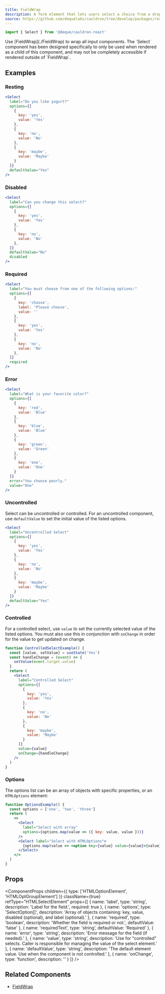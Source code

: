 ```yaml
---
title: FieldWrap
description: A form element that lets users select a choice from a dropdown list.
source: https://github.com/dequelabs/cauldron/tree/develop/packages/react/src/components/Select/index.tsx
---
```



```js
import { Select } from '@deque/cauldron-react'
```

<Note>
  Use [FieldWrap](./FieldWrap) to wrap all input components. The `Select` component has been designed specifically to only be used when rendered as a child of this component, and may not be completely accessible if rendered outside of `FieldWrap`.
</Note>

## Examples

### Resting

```jsx example
<Select
  label="Do you like yogurt?"
  options={[
    {
      key: 'yes',
      value: 'Yes'
    },
    {
      key: 'no',
      value: 'No'
    },
    {
      key: 'maybe',
      value: 'Maybe'
    }
  ]}
  defaultValue="Yes"
/>
```

### Disabled

```jsx example
<Select
  label="Can you change this select?"
  options={[
    {
      key: 'yes',
      value: 'Yes'
    },
    {
      key: 'no',
      value: 'No'
    },
  ]}
  defaultValue="No"
  disabled
/>
```

### Required

```jsx example
<Select
  label="You must choose from one of the following options:"
  options={[
    {
      key: 'choose',
      label: 'Please choose',
      value: ''
    },
    {
      key: 'yes',
      value: 'Yes'
    },
    {
      key: 'no',
      value: 'No'
    },
  ]}
  required
/>
```

### Error

```jsx example
<Select
  label="What is your favorite color?"
  options={[
    {
      key: 'red',
      value: 'Blue'
    },
    {
      key: 'blue',
      value: 'Blue'
    },
    {
      key: 'green',
      value: 'Green'
    },
    {
      key: 'one',
      value: 'One'
    }
  ]}
  error="You choose poorly."
  value="One"
/>
```

### Uncontrolled

Select can be uncontrolled or controlled. For an uncontrolled component, use `defaultValue` to set the initial value of the listed options.

```jsx example
<Select
  label="Uncontrolled Select"
  options={[
    {
      key: 'yes',
      value: 'Yes'
    },
    {
      key: 'no',
      value: 'No'
    },
    {
      key: 'maybe',
      value: 'Maybe'
    }
  ]}
  defaultValue="Yes"
/>
```

### Controlled

For a controlled select, use `value` to set the currently selected value of the listed options. You must also use this in conjunction with `onChange` in order for the value to get updated on change.

```jsx example
function ControlledSelectExample() {
  const [value, setValue] = useState('Yes')
  const handleChange = (event) => {
    setValue(event.target.value)
  }
  return (
    <Select
      label="Controlled Select"
      options={[
        {
          key: 'yes',
          value: 'Yes'
        },
        {
          key: 'no',
          value: 'No'
        },
        {
          key: 'maybe',
          value: 'Maybe'
        }
      ]}
      value={value}
      onChange={handleChange}
    />
  )
}
```

### Options

The options list can be an array of objects with specific properties, or an `HTMLOptions` element:

```jsx example
function OptionsExample() {
  const options = ['one', 'two', 'three']
  return (
    <>
      <Select
        label="Select with array"
        options={options.map(value => ({ key: value, value }))}
      />
      <Select label="Select with HTMLOptions">
        {options.map(value => <option key={value} value={value}>{value}</option>)}
      </Select>
    </>
  )
}
```

## Props

<ComponentProps
  children={{
    type: ['HTMLOptionElement', 'HTMLOptGroupElement']
  }}
  className={true}
  refType="HTMLSelectElement"
  props={[
    {
      name: 'label',
      type: 'string',
      description: 'Label for the field.',
      required: true
    },
    {
      name: 'options',
      type: 'SelectOption[]',
      description: 'Array of objects containing: key, value, disabled (optional), and label (optional).'
    },
    {
      name: 'required',
      type: 'boolean',
      description: 'Whether the field is required or not.',
      defaultValue: 'false'
    },
    {
      name: 'requiredText',
      type: 'string',
      defaultValue: 'Required'
    },
    {
      name: 'error',
      type: 'string',
      description: 'Error message for the field (if needed).'
    },
    {
      name: 'value',
      type: 'string',
      description: 'Use for "controlled" selects. Caller is responsible for managing the value of the select element.'
    },
    {
      name: 'defaultValue',
      type: 'string',
      description: 'The default element value. Use when the component is not controlled.'
    },
    {
      name: 'onChange',
      type: 'function',
      description: ''
    }
  ]}
/>

## Related Components

- [FieldWrap](./FieldWrap)